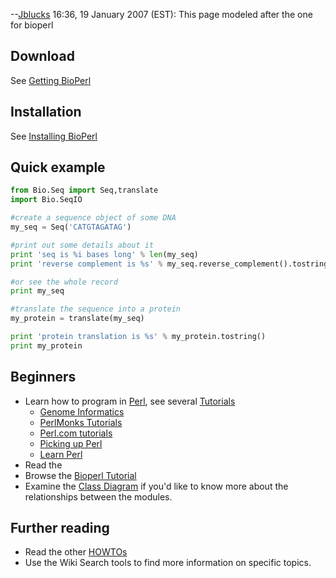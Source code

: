--[[User:Jblucks|Jblucks]] 16:36, 19 January 2007 (EST): This page modeled after the one for bioperl

==Download==

See [[Getting BioPerl]]

==Installation==

See [[Installing BioPerl]]

==Quick example==

<source lang=python>
from Bio.Seq import Seq,translate
import Bio.SeqIO

#create a sequence object of some DNA
my_seq = Seq('CATGTAGATAG')

#print out some details about it
print 'seq is %i bases long' % len(my_seq)
print 'reverse complement is %s' % my_seq.reverse_complement().tostring()

#or see the whole record
print my_seq

#translate the sequence into a protein
my_protein = translate(my_seq)

print 'protein translation is %s' % my_protein.tostring()
print my_protein

</source>

==Beginners==

* Learn how to program in [[Perl]], see several [[Tutorials]]
** [http://stein.cshl.org/genome_informatics/ Genome Informatics]
** [http://www.perlmonks.org/index.pl?node=Tutorials PerlMonks Tutorials]
** [http://www.perl.com/cs/user/query/q/6?id_topic=74 Perl.com tutorials]
** [http://www.ebb.org/PickingUpPerl/ Picking up Perl]
** [http://learn.perl.org/ Learn Perl]
* Read the {{HOWTO|Beginners}}
* Browse the [[Bptutorial|Bioperl Tutorial]]
* Examine the [[Class Diagram]] if you'd like to know more about the relationships between the modules.

==Further reading==

* Read the other [[HOWTOs]]
* Use the Wiki Search tools to find more information on specific topics.
